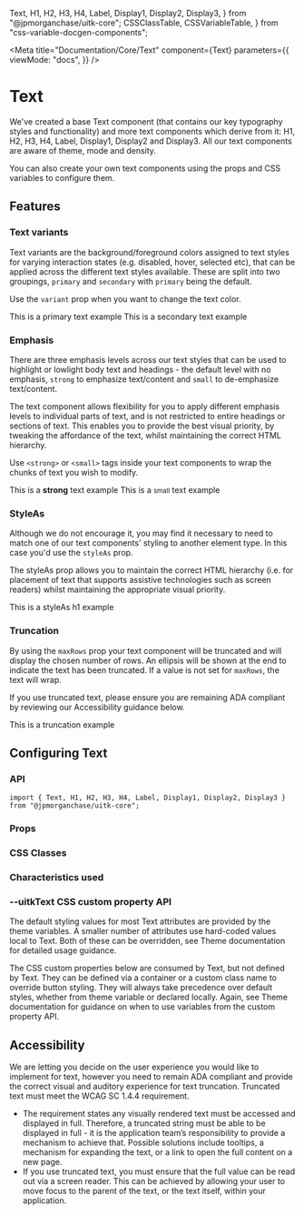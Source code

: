  Text,
  H1,
  H2,
  H3,
  H4,
  Label,
  Display1,
  Display2,
  Display3,
} from "@jpmorganchase/uitk-core";
  CSSClassTable,
  CSSVariableTable,
} from "css-variable-docgen-components";


<Meta
  title="Documentation/Core/Text"
  component={Text}
  parameters={{
    viewMode: "docs",
  }}
/>

# Text

We've created a base Text component (that contains our key typography styles and functionality) and more text components which derive from it: H1, H2, H3, H4, Label, Display1, Display2 and Display3. All our text components are aware of theme, mode and density.

You can also create your own text components using the props and CSS variables to configure them.

## Features

### Text variants

Text variants are the background/foreground colors assigned to text styles for varying interaction states (e.g. disabled, hover, selected etc), that can be applied across the different text styles available. These are split into two groupings, `primary` and `secondary` with `primary` being the default.

Use the `variant` prop when you want to change the text color.

<Canvas>
  <Story name="Primary">
    <Text>This is a primary text example</Text>
  </Story>
</Canvas>

<Canvas>
  <Story name="Secondary">
    <Text variant="secondary">This is a secondary text example</Text>
  </Story>
</Canvas>

### Emphasis

There are three emphasis levels across our text styles that can be used to highlight or lowlight body text and headings - the default level with no emphasis, `strong` to emphasize text/content and `small` to de-emphasize text/content.

The text component allows flexibility for you to apply different emphasis levels to individual parts of text, and is not restricted to entire headings or sections of text. This enables you to provide the best visual priority, by tweaking the affordance of the text, whilst maintaining the correct HTML hierarchy.

Use `<strong>` or `<small>` tags inside your text components to wrap the chunks of text you wish to modify.

<Canvas>
  <Story name="Strong">
    <Text>
      This is a <strong>strong</strong> text example
    </Text>
  </Story>
</Canvas>

<Canvas>
  <Story name="Small">
    <Text>
      This is a <small>small</small> text example
    </Text>
  </Story>
</Canvas>

### StyleAs

Although we do not encourage it, you may find it necessary to need to match one of our text components' styling to another element type. In this case you'd use the `styleAs` prop.

The styleAs prop allows you to maintain the correct HTML hierarchy (i.e. for placement of text that supports assistive technologies such as screen readers) whilst maintaining the appropriate visual priority.

<Canvas>
  <Story name="StyleAs">
    <Text elementType="p" styleAs="h1">
      This is a styleAs h1 example
    </Text>
  </Story>
</Canvas>

### Truncation

By using the `maxRows` prop your text component will be truncated and will display the chosen number of rows. An ellipsis will be shown at the end to indicate the text has been truncated. If a value is not set for `maxRows`, the text will wrap.

If you use truncated text, please ensure you are remaining ADA compliant by reviewing our Accessibility guidance below.

<Canvas>
  <Story name="Truncation">
    <div style={{ width: 150 }}>
      <Text maxRows={1}>This is a truncation example</Text>
    </div>
  </Story>
</Canvas>

## Configuring Text

### API

```
import { Text, H1, H2, H3, H4, Label, Display1, Display2, Display3 } from "@jpmorganchase/uitk-core";
```

### Props

<ArgsTable of={Text} />

### CSS Classes

<CSSClassTable of={Text} />

### Characteristics used

<CharacteristicUsage of={Text} />

### --uitkText CSS custom property API

The default styling values for most Text attributes are provided by the theme variables. A smaller number of attributes
use hard-coded values local to Text. Both of these can be overridden, see Theme documentation for detailed usage guidance.

The CSS custom properties below are consumed by Text, but not defined by Text. They can be defined via a container or
a custom class name to override button styling. They will always take precedence over default styles, whether from theme variable
or declared locally. Again, see Theme documentation for guidance on when to use variables from the custom property API.

<CSSVariableTable of={Text} />

## Accessibility

We are letting you decide on the user experience you would like to implement for text, however you need to remain ADA compliant and provide the correct visual and auditory experience for text truncation. Truncated text must meet the WCAG SC 1.4.4 requirement.

- The requirement states any visually rendered text must be accessed and displayed in full. Therefore, a truncated string must be able to be displayed in full - it is the application team’s responsibility to provide a mechanism to achieve that. Possible solutions include tooltips, a mechanism for expanding the text, or a link to open the full content on a new page.
- If you use truncated text, you must ensure that the full value can be read out via a screen reader. This can be achieved by allowing your user to move focus to the parent of the text, or the text itself, within your application.

<HelpAndSupport />

